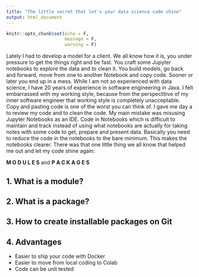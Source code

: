 ```yaml
---
title: "The little secret that let's your data science code shine"
output: html_document
---
```


```r
knitr::opts_chunk$set(echo = F,
                      message = F,
                      warning = F)
```

Lately I had to develop a model for a client. We all know how it is, you under pressure to get the things right and be fast. You craft some Jupyter notebooks to explore the data and to clean it. You build models, go back and forward, move from one to another Notebook and copy code. Sooner or later you end up in a mess. While I am not so experienced with data science, I have 20 years of experience in software engineering in Java. I felt embarrassed with my working style, because from the perspectitive of my inner software engineer that working style is completely unacceptable. Copy and pasting code is one of the worst you can think of. I gave me day a to review my code and to clean the code. My main mistake was misusing Jupyter Notebooks as an IDE.  Code in Notebooks which is difficult to maintain and track instead of using what notebooks are actually for taking notes with some code to get, prepare and present data. Basically you need to reduce the code in the notebooks to the bare minimum. This makes the notebooks clearer. There was that one little thing we all know that helped me out and let my code shine again:

__M O D U L E S__ and __P A C K A G E S__


## 1. What is a module?

## 2. What is a package?

## 3. How to create installable packages on Git

## 4. Advantages

- Easier to ship your code with Docker
- Easier to move from local coding to Colab
- Code can be unit tested
